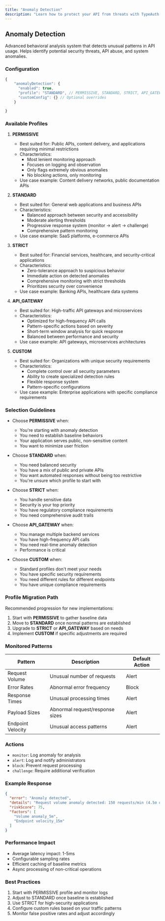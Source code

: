 ```yaml
---
title: "Anomaly Detection"
description: "Learn how to protect your API from threats with TypeAuth's security features including rate limiting, disposable email detection, and advanced anomaly detection tools."
---
```


## Anomaly Detection

Advanced behavioral analysis system that detects unusual patterns in API usage. Helps identify potential security threats, API abuse, and system anomalies.

### Configuration

```typescript
{
    "anomalyDetection": {
      "enabled": true,
      "profile": "STANDARD", // PERMISSIVE, STANDARD, STRICT, API_GATEWAY, CUSTOM
      "customConfig": {} // Optional overrides
    }

}
```



### Available Profiles

1. **PERMISSIVE**
   - Best suited for: Public APIs, content delivery, and applications requiring minimal restrictions
   - Characteristics:
     - Most lenient monitoring approach
     - Focuses on logging and observation
     - Only flags extremely obvious anomalies
     - No blocking actions, only monitoring
   - Use case example: Content delivery networks, public documentation APIs

2. **STANDARD**
   - Best suited for: General web applications and business APIs
   - Characteristics:
     - Balanced approach between security and accessibility
     - Moderate alerting thresholds
     - Progressive response system (monitor → alert → challenge)
     - Comprehensive pattern monitoring
   - Use case example: SaaS platforms, e-commerce APIs

3. **STRICT**
   - Best suited for: Financial services, healthcare, and security-critical applications
   - Characteristics:
     - Zero-tolerance approach to suspicious behavior
     - Immediate action on detected anomalies
     - Comprehensive monitoring with strict thresholds
     - Prioritizes security over convenience
   - Use case example: Banking APIs, healthcare data systems

4. **API_GATEWAY**
   - Best suited for: High-traffic API gateways and microservices
   - Characteristics:
     - Optimized for high-frequency API calls
     - Pattern-specific actions based on severity
     - Short-term window analysis for quick response
     - Balanced between performance and security
   - Use case example: API gateways, microservices architectures

5. **CUSTOM**
   - Best suited for: Organizations with unique security requirements
   - Characteristics:
     - Complete control over all security parameters
     - Ability to create specialized detection rules
     - Flexible response system
     - Pattern-specific configurations
   - Use case example: Enterprise applications with specific compliance requirements

### Selection Guidelines

- Choose **PERMISSIVE** when:
  - You're starting with anomaly detection
  - You need to establish baseline behaviors
  - Your application serves public, non-sensitive content
  - You want to minimize user friction

- Choose **STANDARD** when:
  - You need balanced security
  - You have a mix of public and private APIs
  - You want automated responses without being too restrictive
  - You're unsure which profile to start with

- Choose **STRICT** when:
  - You handle sensitive data
  - Security is your top priority
  - You have regulatory compliance requirements
  - You need comprehensive audit trails

- Choose **API_GATEWAY** when:
  - You manage multiple backend services
  - You have high-frequency API calls
  - You need real-time anomaly detection
  - Performance is critical

- Choose **CUSTOM** when:
  - Standard profiles don't meet your needs
  - You have specific security requirements
  - You need different rules for different endpoints
  - You have unique compliance requirements

### Profile Migration Path

Recommended progression for new implementations:
1. Start with **PERMISSIVE** to gather baseline data
2. Move to **STANDARD** once normal patterns are established
3. Upgrade to **STRICT** or **API_GATEWAY** based on needs
4. Implement **CUSTOM** if specific adjustments are required


### Monitored Patterns

| Pattern | Description | Default Action |
|---------|-------------|----------------|
| Request Volume | Unusual number of requests | Alert |
| Error Rates | Abnormal error frequency | Block |
| Response Times | Unusual processing times | Alert |
| Payload Sizes | Abnormal request/response sizes | Alert |
| Endpoint Velocity | Unusual access patterns | Alert |

### Actions

- `monitor`: Log anomaly for analysis
- `alert`: Log and notify administrators
- `block`: Prevent request processing
- `challenge`: Require additional verification

### Example Response

```json
{
  "error": "Anomaly detected",
  "details": "Request volume anomaly detected: 150 requests/min (4.5σ deviation)",
  "riskScore": 75,
  "factors": [
    "Volume anomaly_5m",
    "Endpoint velocity_15m"
  ]
}
```

### Performance Impact

- Average latency impact: 1-5ms
- Configurable sampling rates
- Efficient caching of baseline metrics
- Async processing of non-critical operations

### Best Practices

1. Start with PERMISSIVE profile and monitor logs
2. Adjust to STANDARD once baseline is established
3. Use STRICT for high-security applications
4. Configure custom rules based on your traffic patterns
5. Monitor false positive rates and adjust accordingly
